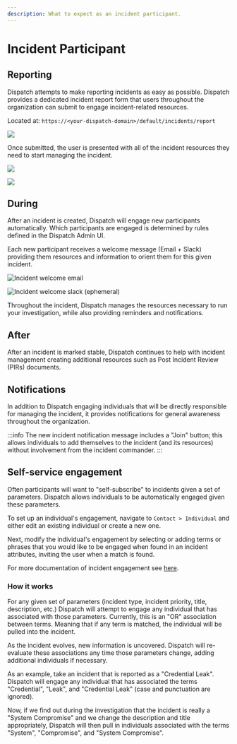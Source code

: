 ```yaml
---
description: What to expect as an incident participant.
---
```


# Incident Participant

## Reporting

Dispatch attempts to make reporting incidents as easy as possible. Dispatch provides a dedicated incident report form that users throughout the organization can submit to engage incident-related resources.

Located at: `https://<your-dispatch-domain>/default/incidents/report`

<div style={{textAlign: 'center'}}>

![](/img/admin-ui-incident-report.png)

</div>

Once submitted, the user is presented with all of the incident resources they need to start managing the incident.

<div style={{textAlign: 'center'}}>

![](/img/admin-ui-incident-report-receipt.png)

</div>

<div style={{textAlign: 'center'}}>

![](/img/admin-ui-incident-report-resources.png)

</div>

## During

After an incident is created, Dispatch will engage new participants automatically. Which participants are engaged is determined by rules defined in the Dispatch Admin UI.

Each new participant receives a welcome message \(Email + Slack\) providing them resources and information to orient them for this given incident.

<div style={{textAlign: 'center'}}>

![Incident welcome email](/img/email-incident-welcome.png)

</div>

<div style={{textAlign: 'center'}}>

![Incident welcome slack (ephemeral)](https://lh4.googleusercontent.com/EgiaPr7p7X-MsmhU7LCNn9BoM0qgqlj-yFBRsxHYGFY6GWSVmYkqNjDzFB-iTNpZBlaxjpVJ_R8HC5jO9gu12ehtIGfT3-7At7lQms-dppkxiFZTyOA8LUQyubCDqLAU23NYwcoQfrw)

</div>

Throughout the incident, Dispatch manages the resources necessary to run your investigation, while also providing reminders and notifications.

## After

After an incident is marked stable, Dispatch continues to help with incident management creating additional resources such as Post Incident Review \(PIRs\) documents.

## Notifications

In addition to Dispatch engaging individuals that will be directly responsible for managing the incident, it provides notifications for general awareness throughout the organization.

:::info
The new incident notification message includes a "Join" button; this allows individuals to add themselves to the incident \(and its resources\) without involvement from the incident commander.
:::

## Self-service engagement

Often participants will want to "self-subscribe" to incidents given a set of parameters. Dispatch allows individuals to be automatically engaged given these parameters.

To set up an individual's engagement, navigate to `Contact > Individual` and either edit an existing individual or create a new one.

Next, modify the individual's engagement by selecting or adding terms or phrases that you would like to be engaged when found in an incident attributes, inviting the user when a match is found.

For more documentation of incident engagement see [here](administration/contact/index.mdx).

### How it works

For any given set of parameters (incident type, incident priority, title, description, etc.) Dispatch will attempt to engage any individual that has associated with those parameters. Currently, this is an "OR" association between terms. Meaning that if any term is matched, the individual will be pulled into the incident.

As the incident evolves, new information is uncovered. Dispatch will re-evaluate these associations any time those parameters change, adding additional individuals if necessary.

As an example, take an incident that is reported as a "Credential Leak". Dispatch will engage any individual that has associated the terms "Credential", "Leak", and "Credential Leak" (case and punctuation are ignored).

Now, if we find out during the investigation that the incident is really a "System Compromise" and we change the description and title appropriately, Dispatch will then pull in individuals associated with the terms "System", "Compromise", and "System Compromise".
